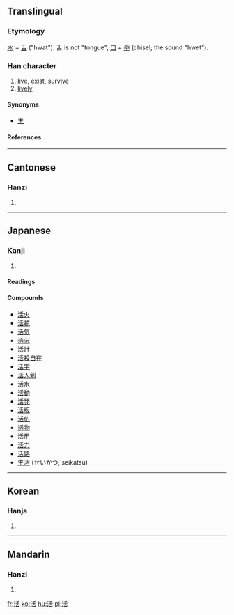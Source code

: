 ==Translingual==
===Etymology===
[[水]] + [[舌]] ("hwat"). 舌 is not "tongue", [[口]] + [[氒]] (chisel; the sound "hwet"). 
===Han character===
{{Han char|rn=85|rad=水|as=06|sn=9|four=3216<sub>4</sub>|canj=水竹十口 (EHJR)}}
# [[live]], [[exist]], [[survive]]
# [[lively]]


====Synonyms====
* [[生]]
====References====
{{Han ref|kx=0622.180|dkj=17423|dj=1018.160|hdz=31609.020|uh=6D3B|ud=27963|bh=ACA1|bd=44193}}
----
==Cantonese==
===Hanzi===
{{yue-hanzi|jyut=|y=wut6}}
# {{defn|Cantonese}}
----
==Japanese==
===Kanji===
{{ja-kanji|grade=2|rs=水06}}
# {{defn|Japanese}}
====Readings====
{{ja-readings|on=[[かつ]] (katsu)|kun=[[いきる]] (ikiru), [[よみがえる]] (yomigaeru)}}

====Compounds====
*[[活火]]
*[[活花]]
*[[活気]]
*[[活況]]
*[[活計]]
*[[活殺自在]]
*[[活字]]
*[[活人剣]]
*[[活水]]
*[[活動]]
*[[活発]]
*[[活版]]
*[[活仏]]
*[[活物]]
*[[活用]]
*[[活力]]
*[[活路]]
*[[生活]] (せいかつ, seikatsu)
----
==Korean==
===Hanja===
{{ko-hanja|hangeul=[[활]], [[괄]]|eumhun=|rv=hwal, gwal|mr=hwal, kwal|y=hwal, kwal}}
# {{defn|Korean}}
----
==Mandarin==
===Hanzi===
{{cmn-hanzi|pin=[[huó]] ([[huo2]])|wg=huo<sup>2</sup>}}
# {{defn|Mandarin}}

[[fr:活]]
[[ko:活]]
[[hu:活]]
[[pl:活]]